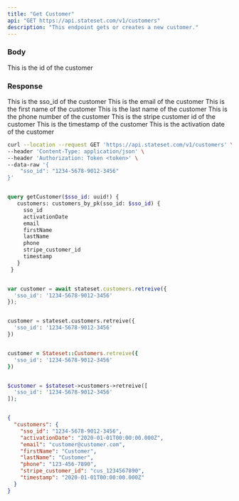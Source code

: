 ```yaml
---
title: "Get Customer"
api: "GET https://api.stateset.com/v1/customers"
description: "This endpoint gets or creates a new customer."
---
```


### Body

<ParamField body="sso_id" type="string">
  This is the id of the customer
</ParamField>

### Response

<ResponseField name="sso_id" type="string">
  This is the sso_id of the customer
</ResponseField>

<ResponseField name="email" type="string">
  This is the email of the customer
</ResponseField>

<ResponseField name="firstName" type="string">
  This is the first name of the customer
</ResponseField>

<ResponseField name="lastName" type="string">
  This is the last name of the customer
</ResponseField>

<ResponseField name="phone" type="string">
  This is the phone number of the customer
</ResponseField>

<ResponseField name="stripe_customer_id" type="string">
  This is the stripe customer id of the customer
</ResponseField>

<ResponseField name="timestamp" type="string">
  This is the timestamp of the customer
</ResponseField>

<ResponseField name="activationDate" type="string">
  This is the activation date of the customer
</ResponseField>


<RequestExample>

```bash cURL
curl --location --request GET 'https://api.stateset.com/v1/customers' \
--header 'Content-Type: application/json' \
--header 'Authorization: Token <token>' \
--data-raw '{
    "sso_id": "1234-5678-9012-3456"
}'
```

```graphQL GraphQL

query getCustomer($sso_id: uuid!) {
   customers: customers_by_pk(sso_id: $sso_id) {
     sso_id
     activationDate
     email
     firstName
     lastName
     phone
     stripe_customer_id
     timestamp
   }
 }

```

```javascript Node.js

var customer = await stateset.customers.retreive({
  'sso_id': '1234-5678-9012-3456'
});

```

```python Python

customer = stateset.customers.retreive({
  'sso_id': '1234-5678-9012-3456'
})

```

```ruby Ruby

customer = Stateset::Customers.retreive({
  'sso_id': '1234-5678-9012-3456'
})

```

```php PHP

$customer = $stateset->customers->retreive([
  'sso_id': '1234-5678-9012-3456'
]);

```

```go Golang


```


</RequestExample>

<ResponseExample>

```json Response
{
  "customers": {
    "sso_id": "1234-5678-9012-3456",
    "activationDate": "2020-01-01T00:00:00.000Z",
    "email": "customer@customer.com",
    "firstName": "Customer",
    "lastName": "Customer",
    "phone": "123-456-7890",
    "stripe_customer_id": "cus_1234567890",
    "timestamp": "2020-01-01T00:00:00.000Z"
  }
}
```

</ResponseExample>
